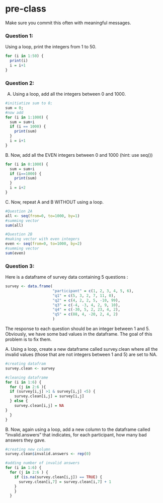 # pre-class


Make sure you commit this often with meaningful messages. 




### Question 1:

Using a loop, print the integers from 1 to 50. 
```r
for (i in 1:50) {
  print(i)
  i = i+1
}
```

### Question 2:

A.  Using a loop, add all the integers between 0 and 1000.
```r
#initiatize sum to 0;
sum = 0;
#now add
for (i in 1:1000) {
  sum = sum+i
  if (i == 1000) {
    print(sum)
  }
  i = i+1
}

```

B. Now, add all the EVEN integers between 0 and 1000 (hint: use seq())
```r
for (i in 0:1000) {
  sum = sum+i
  if (i==1000) {
    print(sum)
  }
  i = i+2
}

```

C. Now, repeat A and B WITHOUT using a loop.
```r
#Question 2A
all <- seq(from=0, to=1000, by=1)
#summing vector
sum(all)

#Question 2B
#making vector with even integers
even <- seq(from=0, to=1000, by=2)
#summing vector
sum(even)
```
### Question 3:

Here is a dataframe of survey data containing 5 questions :

```r
survey <- data.frame(
                     "participant" = c(1, 2, 3, 4, 5, 6),
                     "q1" = c(5, 3, 2, 7, 11, 0),
                     "q2" = c(4, 2, 2, 5, -10, 99),
                     "q3" = c(-4, -3, 4, 2, 9, 10),
                     "q4" = c(-30, 5, 2, 23, 4, 2),
                     "q5" = c(88, 4, -20, 2, 4, 2)
                     )
```
The response to each question should be an integer between 1 and 5. Obviously, we have some bad values in the dataframe. The goal of this problem is to fix them.

A. Using a loop, create a new dataframe called survey.clean where all the invalid values (those that are not integers between 1 and 5) are set to NA.
```r
#creating datafram
survey.clean <- survey

#cleaning dataframe
for (i in 1:6) {
  for (j in 2:6 ){
  if (survey[i,j] >1 & survey[i,j] <5) {
    survey.clean[i,j] = survey[i,j]
  } else {
    survey.clean[i,j] = NA
}
  }
}
```
B. Now, again using a loop, add a new column to the dataframe called “invalid.answers” that indicates, for each participant, how many bad answers they gave.
```r
#creating new column
survey.clean$invalid.answers <- rep(0)

#adding number of invalid answers
for (i in 1:6) {
  for (j in 2:6 ) {
    if (is.na(survey.clean[i,j]) == TRUE) {
      survey.clean[i,7] = survey.clean[i,7] + 1
    }
    }
  }
```
